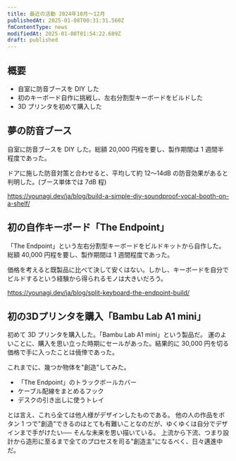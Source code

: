 ```yaml
---
title: 最近の活動 2024年10月～12月
publishedAt: 2025-01-08T00:31:31.560Z
fmContentType: news
modifiedAt: 2025-01-08T01:54:22.689Z
draft: published
---
```


## 概要

- 自室に防音ブースを DIY した
- 初のキーボード自作に挑戦し、左右分割型キーボードをビルドした
- 3D プリンタを初めて購入した

## 夢の防音ブース

自室に防音ブースを DIY した。総額 20,000 円程を要し、製作期間は 1 週間半程度であった。

ドアに施した防音対策と合わせると、平均して約 12～14dB の防音効果があると判明した。(ブース単体では 7dB 程)

https://younagi.dev/ja/blog/build-a-simple-diy-soundproof-vocal-booth-on-a-shelf/

## 初の自作キーボード「The Endpoint」

「The Endpoint」という左右分割型キーボードをビルドキットから自作した。総額 40,000 円程を要し、製作期間は 1 週間程度であった。

価格を考えると既製品に比べて決して安くはない。しかし、キーボードを自分でビルドするという経験から得られるモノは大きいだろう。

https://younagi.dev/ja/blog/split-keyboard-the-endpoint-build/

## 初の3Dプリンタを購入「Bambu Lab A1 mini」

初めて 3D プリンタを購入した。「Bambu Lab A1 mini」という製品だ。
運のよいことに、購入を思い立った時期にセールがあった。結果的に 30,000 円を切る価格で手に入ったことは僥倖であった。

これまでに、幾つか物体を"創造"してみた。

- 「The Endpoint」のトラックボールカバー
- ケーブル配線をまとめるフック
- デスクの引き出しに使うトレイ

とは言え、これら全ては他人様がデザインしたものである。
他の人の作品をボタン 1 つで"創造"できるのはとても有難いことなのだが、ゆくゆくは自分でデザインまで手がけたい── そんな未来を思い描いている。
上流から下流、つまり設計から造形に至るまで全てのプロセスを司る"創造主"になるべく、日々邁進中だ。
